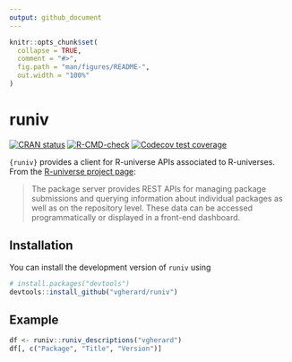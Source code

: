 ```yaml
---
output: github_document
---
```


<!-- README.md is generated from README.Rmd. Please edit that file -->

```r
knitr::opts_chunk$set(
  collapse = TRUE,
  comment = "#>",
  fig.path = "man/figures/README-",
  out.width = "100%"
)
```

# runiv

<!-- badges: start -->
[![CRAN status](https://www.r-pkg.org/badges/version/r.universe.api)](https://CRAN.R-project.org/package=r.universe.api)
[![R-CMD-check](https://github.com/vgherard/r.universe.api/workflows/R-CMD-check/badge.svg)](https://github.com/vgherard/r.universe.api/actions)
[![Codecov test coverage](https://codecov.io/gh/vgherard/r.universe.api/branch/master/graph/badge.svg)](https://codecov.io/gh/vgherard/r.universe.api?branch=master)
<!-- badges: end -->

`{runiv}` provides a client for R-universe APIs associated to R-universes. From the [R-universe project page](https://ropensci.org/r-universe/):

> The package server provides REST APIs for managing package submissions and querying information about individual packages as well as on the repository level. These data can be accessed programmatically or displayed in a front-end dashboard.

## Installation

You can install the development version of `runiv` using

``` r
# install.packages("devtools")
devtools::install_github("vgherard/runiv")
```

## Example

```r
df <- runiv::runiv_descriptions("vgherard")
df[, c("Package", "Title", "Version")]
```
